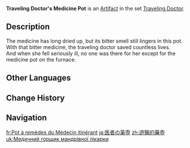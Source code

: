 {{Artifact Infobox
|image = Item Traveling Doctor's Medicine Pot.png
|set   = Traveling Doctor
|piece = Goblet of Eonothem
}}
{{Description|This pot used to carry concentrated and extremely potent concoctions. It is now empty, but still gives off a strong smell of medicine.}}
'''Traveling Doctor's Medicine Pot''' is an [[Artifact]] in the set [[Traveling Doctor]].

==Description==
The medicine has long dried up, but its bitter smell still lingers in this pot.<br />With that bitter medicine, the traveling doctor saved countless lives.<br />And when she fell seriously ill, no one was there for her except for the medicine pot on the furnace.

==Other Languages==
{{Other Languages
|en      = Traveling Doctor's Medicine Pot
|zhs     = 游医的药壶
|zhs_rm  = Yóu Yī de Yào Hú
|zht     = 遊醫的藥壺
|zht_rm  = Yóu Yī de Yào Hú
|zh_tl   = Traveling Doctor's Medicine Pot
|ja      = 医者の薬壺
|ja_rm   = Isha no Yakko
|ja_tl   = Doctor's Medicine Pot
|ko      = 떠돌이 의사의 약주전자
|ko_rm   = Tteodori Uisa-ui Yak-jujeonja
|ko_tl   = Wanderer Doctor's Medicine Kettle
|es      = Frasco de Medicinas de la Médica Itinerante
|es_tl   = Medicine Jar of the Traveling Doctor
|fr      = Pot à remèdes du Médecin itinérant
|fr_tl   = Remedy Pot of the Traveling Doctor
|ru      = Чайничек целителя
|ru_tl   = Healer's Little Kettle
|th      = Traveling Doctor's Medicine Pot
|vi      = Bình Thuốc Thầy Thuốc
|vi_tl   = 
|de      = Wanderarztkrug
|de_tl   = Traveling Doctor's Jug
|id      = Traveling Doctor's Medicine Pot
|pt      = Pote de Medicamentos do Doutor Viajante
|pt_tl   = 
|tr      = Gezgin Doktorun İlaç Şişesi
|tr_tl   = 
|it      = Vaso per medicinali della dottoressa errante
|it_tl   = 
}}

==Change History==
{{Change History|1.0}}

==Navigation==
{{Artifact Set Navbox|Traveling Doctor}}

[[fr:Pot à remèdes du Médecin itinérant]]
[[ja:医者の薬壺]]
[[zh:遊醫的藥壺]]
[[uk:Медичний горщик мандрівної лікарки]]